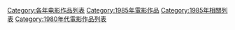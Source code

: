 {{Categories by country|nocat}}

[[Category:各年电影作品列表|Category:各年电影作品列表]]
[[Category:1985年電影作品|Category:1985年電影作品]]
[[Category:1985年相關列表|Category:1985年相關列表]]
[[Category:1980年代電影作品列表|Category:1980年代電影作品列表]]